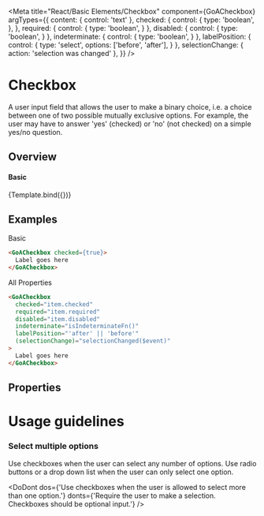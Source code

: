 


<Meta title="React/Basic Elements/Checkbox"
    component={GoACheckbox}
    argTypes={{
      content: { control: 'text' },
      checked: {
        control: {
          type: 'boolean',
        },
      },
      required: {
        control: {
          type: 'boolean',
        }
      },
      disabled: {
        control: {
          type: 'boolean',
        }
      },
      indeterminate: {
        control: {
          type: 'boolean',
        }
      },
      labelPosition: {
        control: {
          type: 'select',
          options: ['before', 'after'],
        }
      },
      selectionChange: {
        action: 'selection was changed'
      },
    }}
 />

# Checkbox
A user input field that allows the user to make a binary choice, i.e. a choice between one of two possible mutually exclusive options. For example, the user may have to answer 'yes' (checked) or 'no' (not checked) on a simple yes/no question.

## Overview
  <div>
    <GoACheckbox {...args} />
    <GoACheckbox {...args} />
  </div>

#### Basic

<Canvas>
  <Story name="Variants" height={200}
    args={{
      checked: false,
      required: false,
      disabled: false,
      indeterminate: false,
      labelPosition: 'after',
      content: 'Checkbox 1'
    }}
  >
    {Template.bind({})}
  </Story>
</Canvas>


## Examples
Basic
```html
<GoACheckbox checked={true}>
  Label goes here
</GoACheckbox>
```

All Properties
```html
<GoACheckbox
  checked="item.checked"
  required="item.required"
  disabled="item.disabled"
  indeterminate="isIndeterminateFn()"
  labelPosition="'after' || 'before'"
  (selectionChange)="selectionChanged($event)"
>
  Label goes here
</GoACheckbox>

```

## Properties
<Description of={GoACheckbox} />
<ArgsTable of={GoACheckbox} />


# Usage guidelines

### Select multiple options
Use checkboxes when the user can select any number of options. Use radio buttons or a drop down list when the user can only select one option.

<DoDont
  dos={'Use checkboxes when the user is allowed to select more than one option.'}
  donts={'Require the user to make a selection. Checkboxes should be optional input.'}
/>
